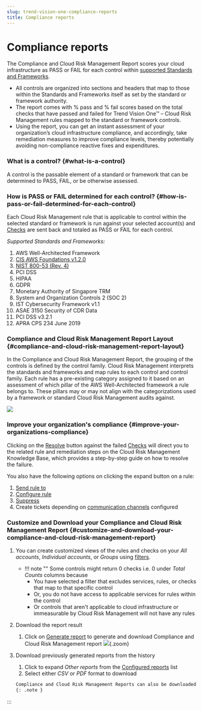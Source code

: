 ```yaml
---
slug: trend-vision-one-compliance-reports
title: Compliance reports
---
```

# Compliance reports

The Compliance and Cloud Risk Management Report scores your cloud infrastructure as PASS or FAIL for each control within [supported Standards and Frameworks](compliance-in-cloud-posture.mdx).

- All controls are organized into sections and headers that map to those within the Standards and Frameworks itself as set by the standard or framework authority.
- The report comes with % pass and % fail scores based on the total checks that have passed and failed for Trend Vision One™ – Cloud Risk Management rules mapped to the standard or framework controls.
- Using the report, you can get an instant assessment of your organization’s cloud infrastructure compliance, and accordingly, take remediation measures to improve compliance levels, thereby potentially avoiding non-compliance reactive fixes and expenditures.

### What is a control? {#what-is-a-control}

A control is the passable element of a standard or framework that can be determined to PASS, FAIL, or be otherwise assessed.

### How is PASS or FAIL determined for each control? {#how-is-pass-or-fail-determined-for-each-control}

Each Cloud Risk Management rule that is applicable to control within the selected standard or framework is run against your selected account(s) and [Checks](model-check.mdx) are sent back and totaled as PASS or FAIL for each control.

*Supported Standards and Frameworks:*

1.  AWS Well-Architected Framework
2.  [CIS AWS Foundations v1.2.0](https://www.cloudconformity.com/compliance/CIS/)
3.  [NIST 800-53 (Rev. 4)](https://www.cloudconformity.com/conformity-rules/Compliance/NIST/)
4.  PCI DSS
5.  HIPAA
6.  GDPR
7.  Monetary Authority of Singapore TRM
8.  System and Organization Controls 2 (SOC 2)
9.  IST Cybersecurity Framework v1.1
10. ASAE 3150 Security of CDR Data
11. PCI DSS v3.2.1
12. APRA CPS 234 June 2019

### Compliance and Cloud Risk Management Report Layout {#compliance-and-cloud-risk-management-report-layout}

In the Compliance and Cloud Risk Management Report, the grouping of the controls is defined by the control family. Cloud Risk Management interprets the standards and frameworks and map rules to each control and control family. Each rule has a pre-existing category assigned to it based on an assessment of which pillar of the AWS Well-Architected framework a rule belongs to. These pillars may or may not align with the categorizations used by a framework or standard Cloud Risk Management audits against.

![](/images/all-checks-updated=b3378b4c-9251-41a8-8e0d-64b9f5afd38d.webp)

### Improve your organization's compliance {#improve-your-organizations-compliance}

Clicking on the [Resolve](failed-check-resolution.mdx) button against the failed [Checks](model-check.mdx) will direct you to the related rule and remediation steps on the Cloud Risk Management Knowledge Base, which provides a step-by-step guide on how to resolve the failure.

You also have the following options on clicking the expand button on a rule:

1.  [Send rule to](send-rule.mdx)
2.  [Configure rule](rules-configuration.mdx)
3.  [Suppress](rules-suppress-check.mdx)
4.  Create tickets depending on [communication channels](communication-integrations.mdx) configured

### Customize and Download your Compliance and Cloud Risk Management Report {#customize-and-download-your-compliance-and-cloud-risk-management-report}

1.  You can create customized views of the rules and checks on your *All accounts*, *Individual accounts*, or *Groups* using [filters](filter-search.mdx).

    - !!! note "" Some controls might return 0 checks i.e. 0 under *Total Counts* columns because
      - You have selected a filter that excludes services, rules, or checks that map to that specific control
      - Or, you do not have access to applicable services for rules within the control
      - Or controls that aren't applicable to cloud infrastructure or immeasurable by Cloud Risk Management will not have any rules

2.  Download the report result

    1.  Click on [Generate report](generate-download-report.mdx) to generate and download Compliance and Cloud Risk Management report ![](/images/generate-compliance-conformity-report-fhzpwd=d7051a01-d81a-40d7-a818-7df0788d8514.webp){.zoom}

3.  Download previously generated reports from the history

    1.  Click to expand *Other reports* from the [Configured reports](configured-reports.mdx) list
    2.  Select either *CSV* or *PDF* format to download

    ```bash
    Compliance and Cloud Risk Management Reports can also be downloaded from_ the [_All Generated Reports_](generate-download-report.xml#all-generated-reports) list
    {: .note }
    ```
:::
